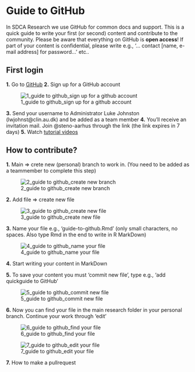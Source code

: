 
# Guide to GitHub

In SDCA Research we use GitHub for common docs and support.  This is a quick guide to write your first (or second) content and contribute to the community. 
Please be aware that everything on GitHub is **open access**! If part of your content is confidential, please write e.g., '… contact [name, e-mail address] for password…' etc..

## First login

**1.** Go to [GitHub](https://github.com/steno-aarhus/research/)
**2.** Sign up for a GitHub account

![1_guide to github_sign up for a github account](https://user-images.githubusercontent.com/118167645/210985002-0f691388-59e8-4c18-826e-68ca42f640f2.png)

**3.** Send your username to Administrator Luke Johnston (lwjohnst@clin.au.dk) and be added as a team member
**4.** You'll receive an invitation mail. Join @steno-aarhus through the link (the link expires in 7 days)
**5.** Watch [tutorial videos](https://steno-aarhus.github.io/research/CONTRIBUTING.html)



## How to contribute?

**1.** Main => crete new (personal) branch to work in. (You need to be added as a teammember to complete this step)


![2_guide to github_create new branch](https://user-images.githubusercontent.com/118167645/211001659-da746bda-0bc2-4c6a-b206-da2a2fa5d897.png)


**2.** Add file => create new file


![3_guide to github_create new file](https://user-images.githubusercontent.com/118167645/211001691-e00176a5-2f6e-47f2-b2b4-9bfa46472d09.png)


**3.** Name your file e.g., 'guide-to-github.Rmd' (only small characters, no spaces. Also type Rmd in the end to write in R MarkDown)


![4_guide to github_name your file](https://user-images.githubusercontent.com/118167645/211001730-615e1252-c675-427a-b3ca-fc8fee188381.png)


**4.** Start writing your content in MarkDown

**5.** To save your content you must 'commit new file', type e.g., 'add quickguide to GitHub'


![5_guide to github_commit new file](https://user-images.githubusercontent.com/118167645/211001765-acd66586-8202-4f2b-b40f-6c51467766f0.png)


**6.** Now you can find your file in the main research folder in your personal branch. Continue your work through 'edit'


![6_guide to github_find your file](https://user-images.githubusercontent.com/118167645/211001808-4dfde38d-4a24-4375-af9c-d9991e8d9b28.png)

![7_guide to github_edit your file](https://user-images.githubusercontent.com/118167645/211001836-61572454-dcd9-492b-8118-5087ca84cc2b.png)


**7.** How to make a pullrequest



